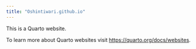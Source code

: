 ```yaml
---
title: "Oshintiwari.github.io"
---
```


This is a Quarto website.

To learn more about Quarto websites visit <https://quarto.org/docs/websites>.

```r

```

```r

```
